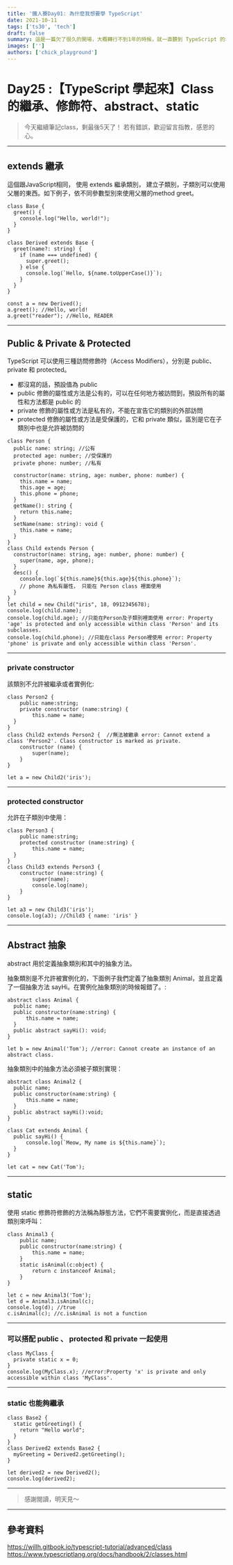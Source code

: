 ```yaml
---
title: '鐵人賽Day01: 為什麼我想要學 TypeScript'
date: 2021-10-11
tags: ['ts30', 'tech']
draft: false
summary: 這是一篇欠了很久的開場，大概轉行不到1年的時候，就一直聽到 TypeScript 的名字，想說到底是啥
images: ['']
authors: ['chick_playground']
---
```


# Day25 :【TypeScript 學起來】Class 的繼承、修飾符、abstract、static

> 今天繼續筆記class，剩最後5天了！
> 若有錯誤，歡迎留言指教，感恩的心。

---

## extends 繼承

這個跟JavaScript相同， 使用 extends 繼承類別， 建立子類別，子類別可以使用父層的東西。如下例子，依不同參數型別來使用父層的method greet。

```typescript=
class Base {
  greet() {
    console.log("Hello, world!");
  }
}

class Derived extends Base {
  greet(name?: string) {
    if (name === undefined) {
      super.greet();
    } else {
      console.log(`Hello, ${name.toUpperCase()}`);
    }
  }
}

const a = new Derived();
a.greet(); //Hello, world!
a.greet("reader"); //Hello, READER
```

---

## Public & Private & Protected

TypeScript 可以使用三種訪問修飾符（Access Modifiers），分別是 public、private 和 protected。

- 都沒寫的話，預設值為 public
- public 修飾的屬性或方法是公有的，可以在任何地方被訪問到，預設所有的屬性和方法都是 public 的
- private 修飾的屬性或方法是私有的，不能在宣告它的類別的外部訪問
- protected 修飾的屬性或方法是受保護的，它和 private 類似，區別是它在子類別中也是允許被訪問的

```typescript=
class Person {
  public name: string; //公有
  protected age: number; //受保護的
  private phone: number; //私有

  constructor(name: string, age: number, phone: number) {
    this.name = name;
    this.age = age;
    this.phone = phone;
  }
  getName(): string {
    return this.name;
  }
  setName(name: string): void {
    this.name = name;
  }
}
class Child extends Person {
  constructor(name: string, age: number, phone: number) {
    super(name, age, phone);
  }
  desc() {
    console.log(`${this.name}${this.age}${this.phone}`);
    // phone 為私有屬性， 只能在 Person class 裡面使用
  }
}
let child = new Child("iris", 18, 0912345678);
console.log(child.name);
console.log(child.age); //只能在Person及子類別裡面使用 error: Property 'age' is protected and only accessible within class 'Person' and its subclasses.
console.log(child.phone); //只能在class Person裡使用 error: Property 'phone' is private and only accessible within class 'Person'.

```

---

### private constructor

該類別不允許被繼承或者實例化:

```typescript=
class Person2 {
    public name:string;
    private constructor (name:string) {
        this.name = name;
  }
}
class Child2 extends Person2 {  //無法被繼承 error: Cannot extend a class 'Person2'. Class constructor is marked as private.
    constructor (name) {
        super(name);
    }
}

let a = new Child2('iris');
```

---

### protected constructor

允許在子類別中使用：

```typescript=
class Person3 {
    public name:string;
    protected constructor (name:string) {
        this.name = name;
  }
}
class Child3 extends Person3 {
    constructor (name:string) {
        super(name);
        console.log(name);
    }
}

let a3 = new Child3('iris');
console.log(a3); //Child3 { name: 'iris' }
```

---

## Abstract 抽象

abstract 用於定義抽象類別和其中的抽象方法。

抽象類別是不允許被實例化的，下面例子我們定義了抽象類別 Animal，並且定義了一個抽象方法 sayHi。在實例化抽象類別的時候報錯了。:

```typescript=
abstract class Animal {
  public name;
  public constructor(name:string) {
      this.name = name;
  }
  public abstract sayHi(): void;
}

let b = new Animal('Tom'); //error: Cannot create an instance of an abstract class.
```

抽象類別中的抽象方法必須被子類別實現：

```typescript=
abstract class Animal2 {
  public name;
  public constructor(name:string) {
      this.name = name;
  }
  public abstract sayHi():void;
}

class Cat extends Animal {
  public sayHi() {
      console.log(`Meow, My name is ${this.name}`);
  }
}

let cat = new Cat('Tom');
```

---

## static

使用 static 修飾符修飾的方法稱為靜態方法，它們不需要實例化，而是直接透過類別來呼叫：

```typescript=
class Animal3 {
    public name;
    public constructor(name:string) {
        this.name = name;
    }
    static isAnimal(c:object) {
        return c instanceof Animal;
    }
}

let c = new Animal3('Tom');
let d = Animal3.isAnimal(c);
console.log(d); //true
c.isAnimal(c); //c.isAnimal is not a function
```

---

### 可以搭配 public 、 protected 和 private 一起使用

```typescript=
class MyClass {
  private static x = 0;
}
console.log(MyClass.x); //error:Property 'x' is private and only accessible within class 'MyClass'.
```

---

### static 也能夠繼承

```typescript=
class Base2 {
  static getGreeting() {
    return "Hello world";
  }
}
class Derived2 extends Base2 {
  myGreeting = Derived2.getGreeting();
}

let derived2 = new Derived2();
console.log(derived2);
```

---

> 感謝閱讀，明天見～

---

## 參考資料

https://willh.gitbook.io/typescript-tutorial/advanced/class
https://www.typescriptlang.org/docs/handbook/2/classes.html
